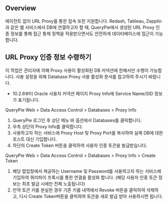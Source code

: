## Overview
에이전트 없이 URL Proxy를 통한 접속 또한 지원합니다. Redash, Tableau, Zepplin 과 같은 웹 서비스에서 DB에 연결하고자 할 때, QueryPie에서 생성된 URL Proxy 인증 정보를 통해 접근 통제 정책을 적용받으면서도 안전하게 데이터베이스에 접근이 가능합니다.

## URL Proxy 인증 정보 수령하기
이 작업은 관리자에 의해 Proxy 사용이 활성화된 DB 커넥션에 한해서만 수행이 가능합니다. 사용 설정을 위해 Database Proxy 사용 활성화 문서를 참고하여 주시기 바랍니다. 

* 10.2.6부터 Oracle 사용자 커넥션 페이지 Proxy Info에 Service Name/SID 정보가 표기됩니다.

QueryPie Web > Data Access Control > Databases > Proxy Info

1. QueryPie 로그인 후 상단 메뉴 바 옵션에서 Databases를 클릭합니다.
2. 우측 상단의 Proxy Info를 클릭합니다. 
3. 사용하고자 하는 서비스에 Proxy Host 및 Proxy Port를 복사하여 실제 DB에 대한 호스트 대신 기입합니다. 
4. 하단의 Create Token 버튼을 클릭하여 사용자 인증 토큰을 발급받습니다.  

QueryPie Web > Data Access Control > Databases > Proxy Info > Create Token

1. 해당 팝업창에서 제공하는 Username 및 Password를 사용하고자 하는 서비스에 기입하여 쿼리파이 프록시를 통한 연결을 활성화 합니다. (해당 사용자 인증 토큰 정보는 최초 발급 시에만 전체 노출됩니다)
2. 만약 토큰 키를 분실한 경우 기존 키를 내역에서 Revoke 버튼을 클릭하여 삭제하고, 다시 Create Token버튼을 클릭하여 토큰을 새로 발급 받아 사용하시면 됩니다.
